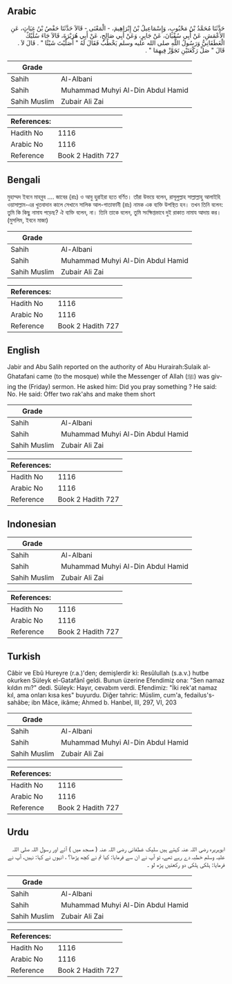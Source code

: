 ## Arabic


<div dir="rtl" lang="ar" style={{fontSize:'larger',backgroundColor:'#f8f9fa',padding:20}}>
حَدَّثَنَا مُحَمَّدُ بْنُ مَحْبُوبٍ، وَإِسْمَاعِيلُ بْنُ إِبْرَاهِيمَ، - الْمَعْنَى - قَالاَ حَدَّثَنَا حَفْصُ بْنُ غِيَاثٍ، عَنِ الأَعْمَشِ، عَنْ أَبِي سُفْيَانَ، عَنْ جَابِرٍ، وَعَنْ أَبِي صَالِحٍ، عَنْ أَبِي هُرَيْرَةَ، قَالاَ جَاءَ سُلَيْكٌ الْغَطَفَانِيُّ وَرَسُولُ اللَّهِ صلى الله عليه وسلم يَخْطُبُ فَقَالَ لَهُ ‏"‏ أَصَلَّيْتَ شَيْئًا ‏"‏ ‏.‏ قَالَ لاَ ‏.‏ قَالَ ‏"‏ صَلِّ رَكْعَتَيْنِ تَجَوَّزْ فِيهِمَا ‏"‏ ‏.‏
</div>
<div style={{backgroundColor:'#f8f9fa',padding:20, marginBottom: 10}}><table> <thead> <tr> <th>Grade</th> <th></th> </tr> </thead> <tbody> <tr><td>Sahih</td><td>Al-Albani</td></tr><tr><td>Sahih</td><td>Muhammad Muhyi Al-Din Abdul Hamid</td></tr><tr><td>Sahih Muslim</td><td>Zubair Ali Zai</td></tr></tbody></table><table> <thead> <tr> <th>References:</th> <th></th> </tr> </thead> <tbody><tr><td>Hadith No</td><td>1116</td></tr><tr><td>Arabic No</td><td>1116</td></tr><tr><td>Reference</td><td>Book 2 Hadith 727</td></tr></tbody></table></div>

## Bengali


<div dir="ltr" lang="bn" style={{fontSize:'larger',backgroundColor:'#f8f9fa',padding:20}}>
মুহাম্মদ ইবনে মাহ্‌বুব .... জাবের (রাঃ) ও আবু হুরাইরা হতে বর্ণিত। তাঁরা উভয়ে বলেন, রাসূলুল্লাহ সাল্লাল্লাহু আলাইহি ওয়াসাল্লাম-এর খুতবাদান কালে সেখানে সালিক আল-গাতাফানী (রাঃ) নামক এক ব্যক্তি উপস্থিত হন। তখন তিনি বলেন: তুমি কি কিছু নামায পড়েছ? ঐ ব্যক্তি বলেন, না। তিনি তাকে বলেন, তুমি সংক্ষিপ্তভাবে দুই রাকাত নামায আদায় কর। (মুসলিম, ইবনে মাজা)
</div>
<div style={{backgroundColor:'#f8f9fa',padding:20, marginBottom: 10}}><table> <thead> <tr> <th>Grade</th> <th></th> </tr> </thead> <tbody> <tr><td>Sahih</td><td>Al-Albani</td></tr><tr><td>Sahih</td><td>Muhammad Muhyi Al-Din Abdul Hamid</td></tr><tr><td>Sahih Muslim</td><td>Zubair Ali Zai</td></tr></tbody></table><table> <thead> <tr> <th>References:</th> <th></th> </tr> </thead> <tbody><tr><td>Hadith No</td><td>1116</td></tr><tr><td>Arabic No</td><td>1116</td></tr><tr><td>Reference</td><td>Book 2 Hadith 727</td></tr></tbody></table></div>

## English


<div dir="ltr" lang="en" style={{fontSize:'larger',backgroundColor:'#f8f9fa',padding:20}}>
Jabir and Abu Salih reported on the authority of Abu Hurairah:Sulaik al-Ghatafani came (to the mosque) while the Messenger of Allah (ﷺ) was giving the (Friday) sermon. He asked him: Did you pray something ? He said: No. He said: Offer two rak'ahs and make them short
</div>
<div style={{backgroundColor:'#f8f9fa',padding:20, marginBottom: 10}}><table> <thead> <tr> <th>Grade</th> <th></th> </tr> </thead> <tbody> <tr><td>Sahih</td><td>Al-Albani</td></tr><tr><td>Sahih</td><td>Muhammad Muhyi Al-Din Abdul Hamid</td></tr><tr><td>Sahih Muslim</td><td>Zubair Ali Zai</td></tr></tbody></table><table> <thead> <tr> <th>References:</th> <th></th> </tr> </thead> <tbody><tr><td>Hadith No</td><td>1116</td></tr><tr><td>Arabic No</td><td>1116</td></tr><tr><td>Reference</td><td>Book 2 Hadith 727</td></tr></tbody></table></div>

## Indonesian


<div dir="ltr" lang="id" style={{fontSize:'larger',backgroundColor:'#f8f9fa',padding:20}}>

</div>
<div style={{backgroundColor:'#f8f9fa',padding:20, marginBottom: 10}}><table> <thead> <tr> <th>Grade</th> <th></th> </tr> </thead> <tbody> <tr><td>Sahih</td><td>Al-Albani</td></tr><tr><td>Sahih</td><td>Muhammad Muhyi Al-Din Abdul Hamid</td></tr><tr><td>Sahih Muslim</td><td>Zubair Ali Zai</td></tr></tbody></table><table> <thead> <tr> <th>References:</th> <th></th> </tr> </thead> <tbody><tr><td>Hadith No</td><td>1116</td></tr><tr><td>Arabic No</td><td>1116</td></tr><tr><td>Reference</td><td>Book 2 Hadith 727</td></tr></tbody></table></div>

## Turkish


<div dir="ltr" lang="tr" style={{fontSize:'larger',backgroundColor:'#f8f9fa',padding:20}}>
Câbir ve Ebû Hureyre (r.a.)'den; demişlerdir ki: Resûlullah (s.a.v.) hutbe okurken Süleyk el-Gatafânî geldi. Bunun üzerine Efendimiz ona: "Sen namaz kıldın mı?" dedi. Süleyk: Hayır, cevabım verdi. Efendimiz: "İki rek'at namaz kıl, ama onları kısa kes" buyurdu. Diğer tahric: Müslim, cum'a, fedailus's-sahâbe; ibn Mâce, ikâme; Ahmed b. Hanbel, III, 297, VI, 203
</div>
<div style={{backgroundColor:'#f8f9fa',padding:20, marginBottom: 10}}><table> <thead> <tr> <th>Grade</th> <th></th> </tr> </thead> <tbody> <tr><td>Sahih</td><td>Al-Albani</td></tr><tr><td>Sahih</td><td>Muhammad Muhyi Al-Din Abdul Hamid</td></tr><tr><td>Sahih Muslim</td><td>Zubair Ali Zai</td></tr></tbody></table><table> <thead> <tr> <th>References:</th> <th></th> </tr> </thead> <tbody><tr><td>Hadith No</td><td>1116</td></tr><tr><td>Arabic No</td><td>1116</td></tr><tr><td>Reference</td><td>Book 2 Hadith 727</td></tr></tbody></table></div>

## Urdu


<div dir="rtl" lang="ur" style={{fontSize:'larger',backgroundColor:'#f8f9fa',padding:20}}>
ابوہریرہ رضی اللہ عنہ کہتے ہیں سلیک غطفانی رضی اللہ عنہ ( مسجد میں ) آئے اور رسول اللہ صلی اللہ علیہ وسلم خطبہ دے رہے تھے، تو آپ نے ان سے فرمایا: کیا تم نے کچھ پڑھا؟ ، انہوں نے کہا: نہیں، آپ نے فرمایا: ہلکی ہلکی دو رکعتیں پڑھ لو ۔
</div>
<div style={{backgroundColor:'#f8f9fa',padding:20, marginBottom: 10}}><table> <thead> <tr> <th>Grade</th> <th></th> </tr> </thead> <tbody> <tr><td>Sahih</td><td>Al-Albani</td></tr><tr><td>Sahih</td><td>Muhammad Muhyi Al-Din Abdul Hamid</td></tr><tr><td>Sahih Muslim</td><td>Zubair Ali Zai</td></tr></tbody></table><table> <thead> <tr> <th>References:</th> <th></th> </tr> </thead> <tbody><tr><td>Hadith No</td><td>1116</td></tr><tr><td>Arabic No</td><td>1116</td></tr><tr><td>Reference</td><td>Book 2 Hadith 727</td></tr></tbody></table></div>
